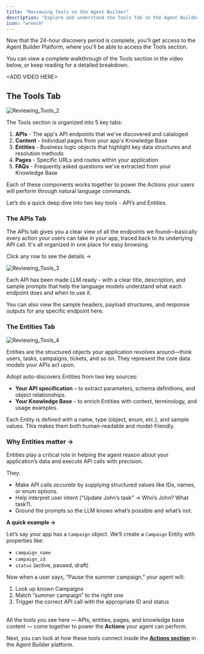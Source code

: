 ```yaml
---
title: "Reviewing Tools on the Agent Builder"
description: "Explore and understand the Tools Tab in the Agent Builder Platform"
icon: "wrench"
---
```


Now that the 24-hour discovery period is complete, you'll get access to the Agent Builder Platform, where you'll be able to access the Tools section. 

You can view a complete walkthrough of the Tools section in the video below, or keep reading for a detailed breakdown.

\<ADD VIDEO HERE\>

## The Tools Tab

![Reviewing_Tools_2](/images/Reviewing_Tools_2.png)

The Tools section is organized into 5 key tabs:

1. **APIs** - The app's API endpoints that we've discovered and cataloged
2. **Content** - Individual pages from your app's Knowledge Base
3. **Entities** - Business logic objects that highlight key data structures and resolution methods
4. **Pages** - Specific URLs and routes within your application
5. **FAQs** - Frequently asked questions we've extracted from your Knowledge Base

Each of these components works together to power the Actions your users will perform through natural language commands.

Let’s do a quick deep dive into two key tools - API’s and Entities.

### The APIs Tab

The APIs tab gives you a clear view of all the endpoints we found—basically every action your users can take in your app, traced back to its underlying API call. It's all organized in one place for easy browsing.

Click any row to see the details →

![Reviewing_Tools_3](/images/Reviewing_Tools_3.png)

Each API has been made LLM ready - with a clear title, description, and sample prompts that help the language models understand what each endpoint does and when to use it.

You can also view the sample headers, payload structures, and response outputs for any specific endpoint here.

### The Entities Tab

![Reviewing_Tools_4](/images/Reviewing_Tools_4.png)

Entities are the structured objects your application revolves around—think users, tasks, campaigns, tickets, and so on. They represent the core data models your APIs act upon.

Adopt auto-discovers Entities from two key sources:

- **Your API specification** – to extract parameters, schema definitions, and object relationships.
- **Your Knowledge Base** – to enrich Entities with context, terminology, and usage examples.

Each Entity is defined with a name, type (object, enum, etc.), and sample values. This makes them both human-readable and model-friendly.

### **Why Entities matter →**

Entities play a critical role in helping the agent reason about your application’s data and execute API calls with precision.

They:

- Make API calls _accurate_ by supplying structured values like IDs, names, or enum options.
- Help interpret user intent (“Update John’s task” → Who’s John? What task?).
- Ground the prompts so the LLM knows what’s possible and what’s not.

**A quick example →**

Let’s say your app has a `Campaign` object. We’ll create a `Campaign` Entity with properties like:

- `campaign_name`
- `campaign_id`
- `status` (active, paused, draft)

Now when a user says, “Pause the summer campaign,” your agent will:

1. Look up known Campaigns
2. Match “summer campaign” to the right one
3. Trigger the correct API call with the appropriate ID and status

\
All the tools you see here — APIs, entities, pages, and knowledge base content — come together to power the **Actions** your agent can perform.

Next, you can look at how these tools connect inside the [**Actions section**](/essentials/reviewing-actions) in the Agent Builder platform.